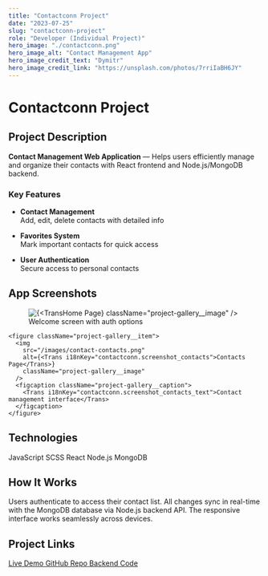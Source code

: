 ```yaml
---
title: "Contactconn Project"
date: "2023-07-25"
slug: "contactconn-project"
role: "Developer (Individual Project)"
hero_image: "./contactconn.png"
hero_image_alt: "Contact Management App"
hero_image_credit_text: "Dymitr"
hero_image_credit_link: "https://unsplash.com/photos/7rriIaBH6JY"
---
```



<div className="project-page">

  <h1 className="project-page__title"><Trans>Contactconn Project</Trans></h1>

  ## <Trans i18nKey="contactconn.description">Project Description</Trans>

  **<Trans i18nKey="contactconn.app_name">Contact Management Web Application</Trans>** — <Trans i18nKey="contactconn.description_text">Helps users efficiently manage and organize their contacts with React frontend and Node.js/MongoDB backend.</Trans>

  ### <Trans i18nKey="contactconn.features">Key Features</Trans>

  - **<Trans i18nKey="contactconn.feature_management">Contact Management</Trans>**  
    <Trans i18nKey="contactconn.feature_management_text">Add, edit, delete contacts with detailed info</Trans>
  
  - **<Trans i18nKey="contactconn.feature_favorites">Favorites System</Trans>**  
    <Trans i18nKey="contactconn.feature_favorites_text">Mark important contacts for quick access</Trans>

  - **<Trans i18nKey="contactconn.feature_auth">User Authentication</Trans>**  
    <Trans i18nKey="contactconn.feature_auth_text">Secure access to personal contacts</Trans>

  ## <Trans i18nKey="contactconn.screenshots">App Screenshots</Trans>

  <div className="project-gallery">
    <figure className="project-gallery__item">
      <img
        src="/images/contact-home.png"
        alt={<Trans i18nKey="contactconn.screenshot_home">Home Page</Trans>}
        className="project-gallery__image"
      />
      <figcaption className="project-gallery__caption">
        <Trans i18nKey="contactconn.screenshot_home_text">Welcome screen with auth options</Trans>
      </figcaption>
    </figure>
    
    <figure className="project-gallery__item">
      <img
        src="/images/contact-contacts.png"
        alt={<Trans i18nKey="contactconn.screenshot_contacts">Contacts Page</Trans>}
        className="project-gallery__image"
      />
      <figcaption className="project-gallery__caption">
        <Trans i18nKey="contactconn.screenshot_contacts_text">Contact management interface</Trans>
      </figcaption>
    </figure>
  </div>

  ## <Trans i18nKey="contactconn.technologies">Technologies</Trans>

  <div className="tech-stack">
    <span className="tech-stack__item">JavaScript</span>
    <span className="tech-stack__item">SCSS</span>
    <span className="tech-stack__item">React</span>
    <span className="tech-stack__item">Node.js</span>
    <span className="tech-stack__item">MongoDB</span>
  </div>

  ## <Trans i18nKey="contactconn.workflow">How It Works</Trans>

  <Trans i18nKey="contactconn.workflow_text">
    Users authenticate to access their contact list. All changes sync in real-time with the MongoDB database via Node.js backend API. The responsive interface works seamlessly across devices.
  </Trans>

  ## <Trans i18nKey="contactconn.links">Project Links</Trans>

  <div className="project-links">
    <a href="https://dymitrdworakowski.github.io/phonebook/" className="project-links__link">
      <Trans>Live Demo</Trans>
    </a>
    <a href="https://github.com/DymitrDworakowski/phonebook" className="project-links__link">
      <Trans>GitHub Repo</Trans>
    </a>
    <a href="https://github.com/DymitrDworakowski/nodejs-hw-rest-api" className="project-links__link">
      <Trans>Backend Code</Trans>
    </a>
  </div>
</div>